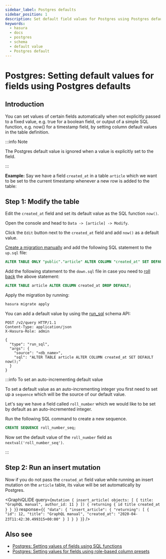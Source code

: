 ```yaml
---
sidebar_label: Postgres defaults
sidebar_position: 1
description: Set default field values for Postgres using Postgres defaults in Hasura
keywords:
  - hasura
  - docs
  - postgres
  - schema
  - default value
  - Postgres default
---
```



# Postgres: Setting default values for fields using Postgres defaults

## Introduction

You can set values of certain fields automatically when not explicitly
passed to a fixed value, e.g. true for a boolean field, or output of a
simple SQL function, e.g. now() for a timestamp field, by setting column
default values in the table definition.

:::info Note

The Postgres default value is ignored when a value is explicitly set to
the field.

:::

**Example:** Say we have a field `created_at` in a table `article` which
we want to be set to the current timestamp whenever a new row is added
to the table:

## Step 1: Modify the table

Edit the `created_at` field and set its default value as the SQL
function `now()`.

<Tabs className="api-tabs">
<TabItem value="console" label="Console">

Open the console and head to `Data -> [article] -> Modify`.

Click the `Edit` button next to the `created_at` field and add `now()`
as a default value.

<Thumbnail
  src="/img/graphql/core/schema/add-default-value.png"
  alt="Modify the table in the console"
  width="1000px"
/>

</TabItem>
<TabItem value="cli" label="CLI">

[Create a migration manually](/graphql/core/migrations/advanced/writing-migrations-manually.mdx) and add the following
SQL statement to the `up.sql` file:

```sql
ALTER TABLE ONLY "public"."article" ALTER COLUMN "created_at" SET DEFAULT now();
```

Add the following statement to the `down.sql` file in case you need to
[roll back](/graphql/core/migrations/advanced/rolling-back-migrations.mdx) the above statement:

```sql
ALTER TABLE article ALTER COLUMN created_at DROP DEFAULT;
```

Apply the migration by running:

```bash
hasura migrate apply
```

</TabItem>
<TabItem value="api" label="API">

You can add a default value by using the [run_sql](/graphql/core/api-reference/schema-api/run-sql.mdx#schema-run-sql) schema API:

```http
POST /v2/query HTTP/1.1
Content-Type: application/json
X-Hasura-Role: admin

{
  "type": "run_sql",
  "args": {
    "source": "<db_name>",
    "sql": "ALTER TABLE article ALTER COLUMN created_at SET DEFAULT now();"
  }
}
```

</TabItem>
</Tabs>

:::info To set an auto-incrementing default value

To set a default value as an auto-incrementing integer you first need to
set up a `sequence` which will be the source of our default value.

Let's say we have a field called `roll_number` which we would like to be
set by default as an auto-incremented integer.

Run the following SQL command to create a new sequence.

```sql
CREATE SEQUENCE roll_number_seq;
```

Now set the default value of the `roll_number` field as
`nextval('roll_number_seq')`.

:::

## Step 2: Run an insert mutation

Now if you do not pass the `created_at` field value while running an
insert mutation on the `article` table, its value will be set
automatically by Postgres.

<GraphiQLIDE
  query={`mutation {
  insert_article(
    objects: [
      {
        title: "GraphQL manual",
        author_id: 11
      }
    ]) {
    returning {
      id
      title
      created_at
    }
  }
}`}
  response={`{
  "data": {
    "insert_article": {
      "returning": [
        {
          "id": 12,
          "title": "GraphQL manual",
          "created_at": "2020-04-23T11:42:30.499315+00:00"
        }
      ]
    }
  }
}`}
/>

## Also see

- [Postgres: Setting values of fields using SQL functions](/graphql/core/databases/postgres/schema/default-values/sql-functions.mdx)
- [Postgres: Setting values for fields using role-based column presets](/graphql/core/databases/postgres/schema/default-values/column-presets.mdx)
